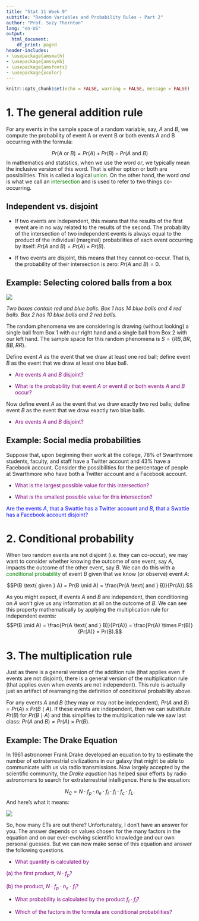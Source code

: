 ```yaml
---
title: "Stat 11 Week 9"
subtitle: "Random Variables and Probability Rules - Part 2" 
author: "Prof. Suzy Thornton"
lang: "en-US"
output:
  html_document:
    df_print: paged
header-includes:
- \usepackage{amsmath}
- \usepackage{amssymb}
- \usepackage{amsfonts}
- \usepackage{xcolor}
---
```


  
```r
knitr::opts_chunk$set(echo = FALSE, warning = FALSE, message = FALSE)
```

  
  
# 1. The general addition rule 
  
For any events in the sample space of a random variable, say, $A$ and $B$, we compute the probability of event A or event B or both events A and B occurring with the  formula:

$$Pr(A \text{ or } B) = Pr(A) + Pr(B) - Pr(A \text{ and } B)$$
In mathematics and statistics, when we use the word *or*, we typically mean the inclusive version of this word. That is either option or both are possibilities. This is called a logical <span style="color:green">union</span>. On the other hand, the word *and* is what we call an <span style="color:green">intersection</span> and is used to refer to two things co-occurring. 


## Independent vs. disjoint 

* If two events are independent, this means that the results of the first event are in no way related to the results of the second. The probability of the intersection of two independent events is always equal to the product of the individual (marginal) probabilities of each event occurring by itself: $Pr(A \text{ and }B) = Pr(A)\times Pr(B)$.

* If two events are disjoint, this means that they cannot co-occur. That is, the probability of their intersection is zero: $Pr( A \text{ and } B) = 0$.


## Example: Selecting colored balls from a box 

![](./images/wk6-boxes.png)

*Two boxes contain red and blue balls. Box 1 has 14 blue balls and 4 red balls. Box 2 has 10 blue balls and 2 red balls.*

The random phenomena we are considering is drawing (without looking) a single ball from Box 1 with our right hand and a single ball from Box 2 with our left hand. The sample space for this random phenomena is $S = \{RB, BR, BB, RR\}$.

Define event $A$ as the event that we draw at least one red ball; define event $B$ as the event that we draw at least one blue ball.

* <span style="color:purple">Are events $A$ and $B$ disjoint?</span> 

* <span style="color:purple">What is the probability that event $A$ or event $B$ or both events $A$ and $B$ occur?</span>

Now define event $A$ as the event that we draw exactly two red balls; define event $B$ as the event that we draw exactly two blue balls. 

* <span style="color:purple">Are events $A$ and $B$ disjoint?</span>

## Example: Social media probabilities 

Suppose that, upon beginning their work at the college, $78\%$ of Swarthmore students, faculty, and staff have a Twitter account and $43\%$ have a Facebook account. Consider the possibilities for the percentage of people at Swarthmore who have both a Twitter account and a Facebook account.

* <span style="color:purple">What is the largest possible value for this intersection?</span> 

* <span style="color:purple">What is the smallest possible value for this intersection?</span> 

<span style="color:blue">Are the events $A$, that a Swattie has a Twitter account and $B$, that a Swattie has a Facebook account disjoint?</span> 
  
# 2. Conditional probability 

When two random events are not disjoint (i.e. they can co-occur), we may want to consider whether knowing the outcome of one event, say $A$, impacts the outcome of the other event, say $B$. We can do this with a <span style="color:green">conditional probability</span> of event $B$ given that we know (or observe) event $A$:  

$$P(B \text{ given } A) = Pr(B \mid A) = \frac{Pr(A \text{ and } B)}{Pr(A)}.$$

As you might expect, if events $A$ and $B$ are independent, then conditioning on $A$ won't give us any information at all on the outcome of $B$. We can see this property mathematically by applying the multiplication rule for independent events:
$$P(B \mid A) = \frac{Pr(A \text{ and } B)}{Pr(A)} = \frac{Pr(A) \times Pr(B)}{Pr(A)} = Pr(B).$$ 

  
  
# 3. The multiplication rule 

Just as there is a general version of the addition rule (that applies even if events are not disjoint), there is a general version of the multiplication rule (that applies even when events are not independent). This rule is actually just an artifact of rearranging the definition of conditional probability above. 

For any events $A$ and $B$ (they may or may not be independent), $Pr(A \text{ and }B) = Pr(A) \times Pr(B \mid A)$. If these events are independent, then we can substitute $Pr(B)$ for $Pr(B \mid A)$ and this simplifies to the multiplication rule we saw last class: $Pr(A \text{ and }B) = Pr(A) \times Pr(B)$. 



## Example: The Drake Equation 

In 1961 astronomer Frank Drake developed an equation to try to estimate the number of extraterrestrial civilizations in our galaxy that might be able to communicate with us via radio transmissions. Now largely accepted by the scientific community, the *Drake equation* has helped spur efforts by radio astronomers to search for extraterrestrial intelligence. Here is the equation:

$$N_{C} = N \cdot f_p \cdot n_e\cdot f_l \cdot f_i \cdot f_{c} \cdot f_{L}.$$
And here’s what it means:

![](./images/wk6-drake-eqn.png)


So, how many ETs are out there? Unfortunately, I don't have an answer for you. The answer depends on values chosen for the many factors in the equation and on our ever-evolving scientific knowledge and our own personal guesses. But we can now make sense of this equation and answer the following questions.

* <span style="color:purple">What quantity is calculated by</span> 

<span style="color:purple">(a) the first product, $N \cdot f_p$?</span> 

<span style="color:purple">(b) the product, $N \cdot f_p \cdot n_e \cdot f_l$?</span> 

* <span style="color:purple">What probability is calculated by the product $f_l \cdot f_i$?</span>  

* <span style="color:purple">Which of the factors in the formula are conditional probabilities?</span> 

